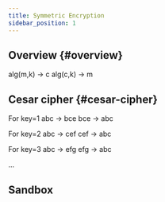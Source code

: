 ```yaml
---
title: Symmetric Encryption
sidebar_position: 1
---
```



## Overview {#overview}

alg(m,k) -> c
alg(c,k) -> m

## Cesar cipher {#cesar-cipher}

For key=1
abc -> bce
bce -> abc

For key=2
abc -> cef
cef -> abc

For key=3
abc -> efg
efg -> abc

...

## Sandbox

<CaesarCipher/>


